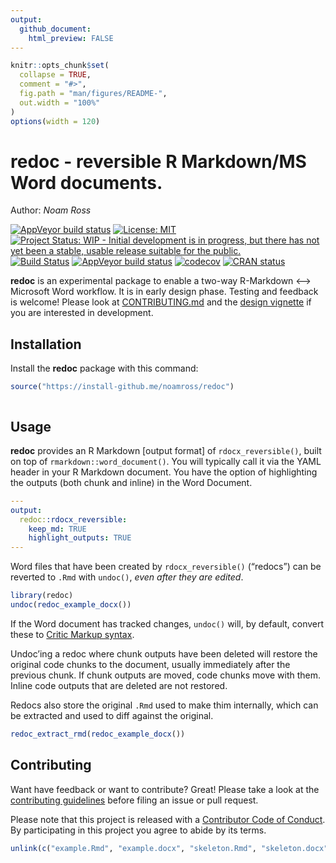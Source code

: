 ```yaml
---
output:
  github_document:
    html_preview: FALSE
---
```


<!-- README.md is generated from README.Rmd. Please edit that file -->

```r
knitr::opts_chunk$set(
  collapse = TRUE,
  comment = "#>",
  fig.path = "man/figures/README-",
  out.width = "100%"
)
options(width = 120)
```
# redoc - reversible R Markdown/MS Word documents.

Author: _Noam Ross_

<!-- badges: start -->
[![AppVeyor build status](https://ci.appveyor.com/api/projects/status/github/noamross/redoc?branch=master&svg=true)](https://ci.appveyor.com/project/noamross/redoc)
<!-- badges: end -->
[![License: MIT](https://img.shields.io/badge/License-MIT-blue.svg){data-external="1"}](https://opensource.org/licenses/MIT)
[![Project Status: WIP - Initial development is in progress, but there has not yet been a stable, usable release suitable for the public.](http://www.repostatus.org/badges/latest/wip.svg){data-external="1"}](http://www.repostatus.org/#wip)
[![Build
Status](https://travis-ci.org/noamross/redoc.svg?branch=master)](https://travis-ci.org/noamross/redoc)
[![AppVeyor build status](https://ci.appveyor.com/api/projects/status/github/noamross/redoc?branch=master&svg=true){data-external="1"}](https://ci.appveyor.com/project/noamross/redoc)
[![codecov](https://codecov.io/gh/noamross/redoc/branch/master/graph/badge.svg){data-external="1"}](https://codecov.io/gh/noamross/redoc)
[![CRAN status](https://www.r-pkg.org/badges/version/redoc){data-external="1"}](https://cran.r-project.org/package=redoc)
<!-- badges: end -->


**redoc** is an experimental package to enable a two-way R-Markdown ⟷ Microsoft
Word workflow.  It is in early design phase. Testing and feedback is welcome!
Please look at [CONTRIBUTING.md](https://github.com/noamross/redoc/blob/master/.github/CONTRIBUTING.md) and the [design vignette](https://noamross.github.io/redoc/articles/redoc-package-design.md)
if you are interested in development.

## Installation

Install the **redoc** package with this command:

```r
source("https://install-github.me/noamross/redoc")
```

```r
```

## Usage

**redoc** provides an R Markdown [output format] of `rdocx_reversible()`, built
on top of `rmarkdown::word_document()`.  You will typically call it via the 
YAML header in your R Markdown document.  You have the option of highlighting
the outputs (both chunk and inline) in the Word Document.

```yaml
---
output:
  redoc::rdocx_reversible:
    keep_md: TRUE
    highlight_outputs: TRUE
---
```

Word files that have been created by `rdocx_reversible()` ("redocs") can be reverted to
`.Rmd` with `undoc()`, _even after they are edited_.

```r
library(redoc)
undoc(redoc_example_docx())
```

If the Word document has tracked changes, `undoc()` will, by default, convert
these to [Critic Markup syntax](http://criticmarkup.com/spec.php#thebasicsyntax).

Undoc'ing a redoc where chunk outputs have been deleted will restore the original
code chunks to the document, usually immediately after the previous chunk. If
chunk outputs are moved, code chunks move with them.  Inline code outputs that
are deleted are not restored.

Redocs also store the original `.Rmd` used to make thim internally, which can
be extracted and used to diff against the original.

```r
redoc_extract_rmd(redoc_example_docx())
```

## Contributing

Want have feedback or want to contribute? Great! Please take a look at the [contributing guidelines](https://github.com/noamross/redoc/blob/master/.github/CONTRIBUTING.md) before filing an issue or pull request. 

Please note that this project is released with a [Contributor Code of Conduct](https://github.com/noamross/redoc/blob/master/.github/CODE_OF_CONDUCT.md). By participating in this project you agree to abide by its terms.

```r
unlink(c("example.Rmd", "example.docx", "skeleton.Rmd", "skeleton.docx", "skeleton.original.Rmd"))
```

